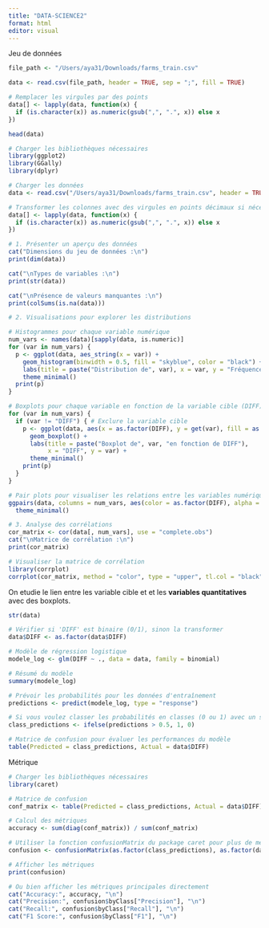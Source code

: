 ```yaml
---
title: "DATA-SCIENCE2"
format: html
editor: visual
---
```


Jeu de données

```r

file_path <- "/Users/aya31/Downloads/farms_train.csv"

data <- read.csv(file_path, header = TRUE, sep = ";", fill = TRUE)

# Remplacer les virgules par des points
data[] <- lapply(data, function(x) {
  if (is.character(x)) as.numeric(gsub(",", ".", x)) else x
})

head(data)

```

```r
# Charger les bibliothèques nécessaires
library(ggplot2)
library(GGally)
library(dplyr)

# Charger les données
data <- read.csv("/Users/aya31/Downloads/farms_train.csv", header = TRUE, sep = ";")

# Transformer les colonnes avec des virgules en points décimaux si nécessaire
data[] <- lapply(data, function(x) {
  if (is.character(x)) as.numeric(gsub(",", ".", x)) else x
})

# 1. Présenter un aperçu des données
cat("Dimensions du jeu de données :\n")
print(dim(data))

cat("\nTypes de variables :\n")
print(str(data))

cat("\nPrésence de valeurs manquantes :\n")
print(colSums(is.na(data)))

# 2. Visualisations pour explorer les distributions

# Histogrammes pour chaque variable numérique
num_vars <- names(data)[sapply(data, is.numeric)]
for (var in num_vars) {
  p <- ggplot(data, aes_string(x = var)) +
    geom_histogram(binwidth = 0.5, fill = "skyblue", color = "black") +
    labs(title = paste("Distribution de", var), x = var, y = "Fréquence") +
    theme_minimal()
  print(p)
}

# Boxplots pour chaque variable en fonction de la variable cible (DIFF)
for (var in num_vars) {
  if (var != "DIFF") { # Exclure la variable cible
    p <- ggplot(data, aes(x = as.factor(DIFF), y = get(var), fill = as.factor(DIFF))) +
      geom_boxplot() +
      labs(title = paste("Boxplot de", var, "en fonction de DIFF"),
           x = "DIFF", y = var) +
      theme_minimal()
    print(p)
  }
}

# Pair plots pour visualiser les relations entre les variables numériques
ggpairs(data, columns = num_vars, aes(color = as.factor(DIFF), alpha = 0.5)) +
  theme_minimal()

# 3. Analyse des corrélations
cor_matrix <- cor(data[, num_vars], use = "complete.obs")
cat("\nMatrice de corrélation :\n")
print(cor_matrix)

# Visualiser la matrice de corrélation
library(corrplot)
corrplot(cor_matrix, method = "color", type = "upper", tl.col = "black", tl.srt = 45, addCoef.col = "black")

```

On etudie le lien entre les variable cible et et les **variables quantitatives** avec des boxplots.

```r

str(data)

# Vérifier si 'DIFF' est binaire (0/1), sinon la transformer
data$DIFF <- as.factor(data$DIFF)

# Modèle de régression logistique
modele_log <- glm(DIFF ~ ., data = data, family = binomial)

# Résumé du modèle
summary(modele_log)

# Prévoir les probabilités pour les données d'entraînement
predictions <- predict(modele_log, type = "response")

# Si vous voulez classer les probabilités en classes (0 ou 1) avec un seuil de 0.5
class_predictions <- ifelse(predictions > 0.5, 1, 0)

# Matrice de confusion pour évaluer les performances du modèle
table(Predicted = class_predictions, Actual = data$DIFF)

```

Métrique

```r

# Charger les bibliothèques nécessaires
library(caret)

# Matrice de confusion
conf_matrix <- table(Predicted = class_predictions, Actual = data$DIFF)

# Calcul des métriques
accuracy <- sum(diag(conf_matrix)) / sum(conf_matrix)

# Utiliser la fonction confusionMatrix du package caret pour plus de métriques
confusion <- confusionMatrix(as.factor(class_predictions), as.factor(data$DIFF), positive = "1")

# Afficher les métriques
print(confusion)

# Ou bien afficher les métriques principales directement
cat("Accuracy:", accuracy, "\n")
cat("Precision:", confusion$byClass["Precision"], "\n")
cat("Recall:", confusion$byClass["Recall"], "\n")
cat("F1 Score:", confusion$byClass["F1"], "\n")

```
